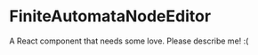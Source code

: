 
<Meta title="@flapjs/modules/fa/graph/widgets/editor/FiniteAutomataNodeEditor"
    component={FiniteAutomataNodeEditor}/>

# FiniteAutomataNodeEditor

A React component that needs some love. Please describe me! :(

<Props of={FiniteAutomataNodeEditor}/>

